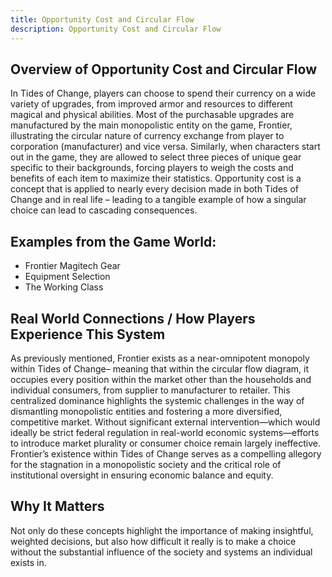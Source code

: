 ```yaml
---
title: Opportunity Cost and Circular Flow
description: Opportunity Cost and Circular Flow
---
```


## Overview of Opportunity Cost and Circular Flow

In Tides of Change, players can choose to spend their currency on a wide variety of upgrades, from improved armor and resources to different magical and physical abilities. Most of the purchasable upgrades are manufactured by the main monopolistic entity on the game, Frontier, illustrating the circular nature of currency exchange from player to corporation (manufacturer) and vice versa. Similarly, when characters start out in the game, they are allowed to select three pieces of unique gear specific to their backgrounds, forcing players to weigh the costs and benefits of each item to maximize their statistics. Opportunity cost is a concept that is applied to nearly every decision made in both Tides of Change and in real life – leading to a tangible example of how a singular choice can lead to cascading consequences. 

## Examples from the Game World:
- Frontier Magitech Gear 
- Equipment Selection 
- The Working Class

## Real World Connections / How Players Experience This System

As previously mentioned, Frontier exists as a near-omnipotent monopoly within Tides of Change– meaning that within the circular flow diagram, it occupies every position within the market other than the households and individual consumers, from supplier to manufacturer to retailer. This centralized dominance highlights the systemic challenges in the way of dismantling monopolistic entities and fostering a more diversified, competitive market. Without significant external intervention—which would ideally be strict federal regulation in real-world economic systems—efforts to introduce market plurality or consumer choice remain largely ineffective. Frontier’s existence within Tides of Change serves as a compelling allegory for the stagnation in a monopolistic society and the critical role of institutional oversight in ensuring economic balance and equity.

## Why It Matters

Not only do these concepts highlight the importance of making insightful, weighted decisions, but also how difficult it really is to make a choice without the substantial influence of the society and systems an individual exists in. 